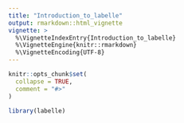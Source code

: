 ```yaml
---
title: "Introduction_to_labelle"
output: rmarkdown::html_vignette
vignette: >
  %\VignetteIndexEntry{Introduction_to_labelle}
  %\VignetteEngine{knitr::rmarkdown}
  %\VignetteEncoding{UTF-8}
---
```


```r
knitr::opts_chunk$set(
  collapse = TRUE,
  comment = "#>"
)
```

```r
library(labelle)
```
